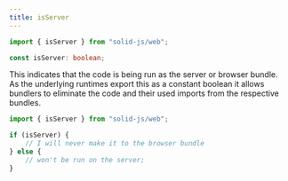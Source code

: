 ```yaml
---
title: isServer
---
```


```ts
import { isServer } from "solid-js/web";

const isServer: boolean;
```

This indicates that the code is being run as the server or browser bundle. As the underlying runtimes export this as a constant boolean it allows bundlers to eliminate the code and their used imports from the respective bundles.

```ts
import { isServer } from "solid-js/web";

if (isServer) {
	// I will never make it to the browser bundle
} else {
	// won't be run on the server;
}
```
